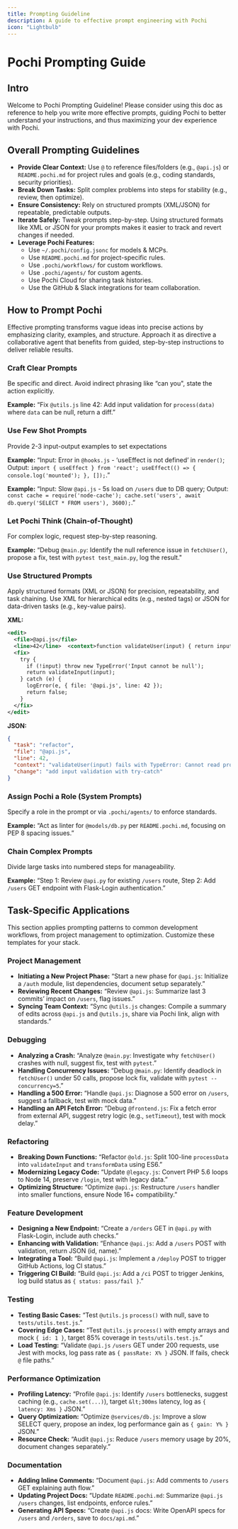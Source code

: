 ```yaml
---
title: Prompting Guideline
description: A guide to effective prompt engineering with Pochi
icon: "Lightbulb"
---
```


# Pochi Prompting Guide

## Intro

Welcome to Pochi Prompting Guideline! Please consider using this doc as reference to help you write more effective prompts, guiding Pochi to better understand your instructions, and thus maximizing your dev experience with Pochi.

## Overall Prompting Guidelines

- **Provide Clear Context:** Use `@` to reference files/folders (e.g., `@api.js`) or `README.pochi.md` for project rules and goals (e.g., coding standards, security priorities).
- **Break Down Tasks:** Split complex problems into steps for stability (e.g., review, then optimize).
- **Ensure Consistency:** Rely on structured prompts (XML/JSON) for repeatable, predictable outputs.
- **Iterate Safely:** Tweak prompts step-by-step. Using structured formats like XML or JSON for your prompts makes it easier to track and revert changes if needed.
- **Leverage Pochi Features:**
  - Use `~/.pochi/config.jsonc` for models & MCPs.
  - Use `README.pochi.md` for project-specific rules.
  - Use `.pochi/workflows/` for custom workflows.
  - Use `.pochi/agents/` for custom agents.
  - Use Pochi Cloud for sharing task histories.
  - Use the GitHub & Slack integrations for team collaboration.

## How to Prompt Pochi

Effective prompting transforms vague ideas into precise actions by emphasizing clarity, examples, and structure. Approach it as directive a collaborative agent that benefits from guided, step-by-step instructions to deliver reliable results.

### Craft Clear Prompts

Be specific and direct. Avoid indirect phrasing like “can you", state the action explicitly.

**Example:** “Fix `@utils.js` line 42: Add input validation for `process(data)` where `data` can be null, return a diff.”

### Use Few Shot Prompts

Provide 2-3 input-output examples to set expectations

**Example:**
“Input: Error in `@hooks.js` - ‘useEffect is not defined’ in `render()`;
Output: `import { useEffect } from 'react'; useEffect(() => { console.log('mounted'); }, []);`.”

**Example:**
 “Input: Slow `@api.js` - 5s load on `/users` due to DB query;
Output: `const cache = require('node-cache'); cache.set('users', await db.query('SELECT * FROM users'), 3600);`.”

### Let Pochi Think (Chain-of-Thought)

For complex logic, request step-by-step reasoning.

**Example:**
“Debug `@main.py`: Identify the null reference issue in `fetchUser()`, propose a fix, test with `pytest test_main.py`, log the result."

### Use Structured Prompts

Apply structured formats (XML or JSON) for precision, repeatability, and task chaining. Use XML for hierarchical edits (e.g., nested tags) or JSON for data-driven tasks (e.g., key-value pairs).

**XML:**
```xml
<edit>
  <file>@api.js</file>
  <line>42</line>  <context>function validateUser(input) { return input.length; } in @api.js fails with TypeError: Cannot read property 'length' of null</context>
  <fix>
    try {
      if (!input) throw new TypeError('Input cannot be null');
      return validateInput(input);
    } catch (e) {
      logError(e, { file: '@api.js', line: 42 });
      return false;
    }
  </fix>
</edit>
```

**JSON:**
```json
{
  "task": "refactor",
  "file": "@api.js",
  "line": 42,
  "context": "validateUser(input) fails with TypeError: Cannot read property 'length' of null",
  "change": "add input validation with try-catch"
}
```

### Assign Pochi a Role (System Prompts)

Specify a role in the prompt or via `.pochi/agents/` to enforce standards.

**Example:**
“Act as linter for `@models/db.py` per `README.pochi.md`, focusing on PEP 8 spacing issues.”

### Chain Complex Prompts

Divide large tasks into numbered steps for manageability.

**Example:** 
“Step 1: Review `@api.py` for existing `/users` route, Step 2: Add `/users` GET endpoint with Flask-Login authentication.”

## Task-Specific Applications

This section applies prompting patterns to common development workflows, from project management to optimization. Customize these templates for your stack.

### Project Management

- **Initiating a New Project Phase:** “Start a new phase for `@api.js`: Initialize a `/auth` module, list dependencies, document setup separately.”
- **Reviewing Recent Changes:** “Review `@api.js`: Summarize last 3 commits’ impact on `/users`, flag issues.”
- **Syncing Team Context:** “Sync `@utils.js` changes: Compile a summary of edits across `@api.js` and `@utils.js`, share via Pochi link, align with standards.”

### Debugging

- **Analyzing a Crash:** “Analyze `@main.py`: Investigate why `fetchUser()` crashes with null, suggest fix, test with `pytest`.”
- **Handling Concurrency Issues:** “Debug `@main.py`: Identify deadlock in `fetchUser()` under 50 calls, propose lock fix, validate with `pytest --concurrency=5`.”
- **Handling a 500 Error:** “Handle `@api.js`: Diagnose a 500 error on `/users`, suggest a fallback, test with mock data.”
- **Handling an API Fetch Error:** “Debug `@frontend.js`: Fix a fetch error from external API, suggest retry logic (e.g., `setTimeout`), test with mock delay.”

### Refactoring

- **Breaking Down Functions:** “Refactor `@old.js`: Split 100-line `processData` into `validateInput` and `transformData` using ES6.”
- **Modernizing Legacy Code:** “Update `@legacy.js`: Convert PHP 5.6 loops to Node 14, preserve `/login`, test with legacy data.”
- **Optimizing Structure:** “Optimize `@api.js`: Restructure `/users` handler into smaller functions, ensure Node 16+ compatibility.”

### Feature Development

- **Designing a New Endpoint:** “Create a `/orders` GET in `@api.py` with Flask-Login, include auth checks.”
- **Enhancing with Validation:** “Enhance `@api.js`: Add a `/users` POST with validation, return JSON (id, name).”
- **Integrating a Tool:** “Build `@api.js`: Implement a `/deploy` POST to trigger GitHub Actions, log CI status.”
- **Triggering CI Build:** “Build `@api.js`: Add a `/ci` POST to trigger Jenkins, log build status as `{ status: pass/fail }`.”

### Testing

- **Testing Basic Cases:** “Test `@utils.js` `process()` with null, save to `tests/utils.test.js`.”
- **Covering Edge Cases:** “Test `@utils.js` `process()` with empty arrays and mock `{ id: 1 }`, target 85% coverage in `tests/utils.test.js`.”
- **Load Testing:** “Validate `@api.js` `/users` GET under 200 requests, use Jest with mocks, log pass rate as `{ passRate: X% }` JSON. If fails, check `@` file paths.”

### Performance Optimization

- **Profiling Latency:** “Profile `@api.js`: Identify `/users` bottlenecks, suggest caching (e.g., `cache.set(...)`), target `&lt;300ms` latency, log as `{ latency: Xms }` JSON.”
- **Query Optimization:** “Optimize `@services/db.js`: Improve a slow SELECT query, propose an index, log performance gain as `{ gain: Y% }` JSON.”
- **Resource Check:** “Audit `@api.js`: Reduce `/users` memory usage by 20%, document changes separately.”

### Documentation

- **Adding Inline Comments:** “Document `@api.js`: Add comments to `/users` GET explaining auth flow.”
- **Updating Project Docs:** “Update `README.pochi.md`: Summarize `@api.js` `/users` changes, list endpoints, enforce rules.”
- **Generating API Specs:** “Create `@api.js` docs: Write OpenAPI specs for `/users` and `/orders`, save to `docs/api.md`.”
